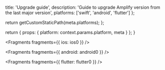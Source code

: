 
  title: 'Upgrade guide',
  description: 'Guide to upgrade Amplify version from the last major version',
  platforms: ['swift', 'android', 'flutter']
};

  return getCustomStaticPath(meta.platforms);
};

  return {
    props: {
      platform: context.params.platform,
      meta
    }
  };
}


<Fragments fragments={{ ios: ios0 }} />


<Fragments fragments={{ android: android0 }} />


<Fragments fragments={{ flutter: flutter0 }} />
